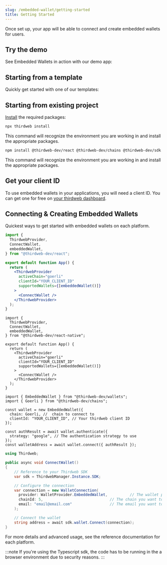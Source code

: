 ```yaml
---
slug: /embedded-wallet/getting-started
title: Getting Started
---
```



Once set up, your app will be able to connect and create embedded wallets for users.

## Try the demo

See Embedded Wallets in action with our demo app:

<QuickstartCard
  name="CatAttack: Embedded Wallet Demo App"
  link="https://catattack.thirdweb.com"
  image="/assets/wallets/embedded-wallet.svg"
/>

## Starting from a template

Quickly get started with one of our templates:

<QuickstartCard
  name="Embedded + Smart Wallet Starter Kit"
  link="https://github.com/thirdweb-example/embedded-smart-wallet"
  image="/assets/wallets/embedded-wallet.svg"
/>

## Starting from existing project

[Install](/cli/install) the required packages:

<Tabs>
  <TabItem value="cli" label="thirdweb CLI">
  <div>

```bash
npx thirdweb install
```

This command will recognize the environment you are working in and install the appropriate packages.

</div>
</TabItem>
  <TabItem value="npm" label="npm">
  <div>

```bash
npm install @thirdweb-dev/react @thirdweb-dev/chains @thirdweb-dev/sdk ethers@5^
```

This command will recognize the environment you are working in and install the appropriate packages.

</div>
</TabItem>
</Tabs>

## Get your client ID

To use embedded wallets in your applications, you will need a client ID. You can get one for free on [your thirdweb dashboard](https://thirdweb.com/create-api-key).

## Connecting & Creating Embedded Wallets

Quickest ways to get started with embedded wallets on each platform.

<Tabs>
  <TabItem value="react" label="React">
        <div>

```jsx
import {
  ThirdwebProvider,
  ConnectWallet,
  embeddedWallet,
} from "@thirdweb-dev/react";

export default function App() {
  return (
    <ThirdwebProvider
      activeChain="goerli"
      clientId="YOUR_CLIENT_ID"
      supportedWallets={[embeddedWallet()]}
    >
      <ConnectWallet />
    </ThirdwebProvider>
  );
}
```

</div>
  </TabItem>
  <TabItem value="react-native" label="React Native">
  <div>

```tsx
import {
  ThirdwebProvider,
  ConnectWallet,
  embeddedWallet,
} from "@thirdweb-dev/react-native";

export default function App() {
  return (
    <ThirdwebProvider
      activeChain="goerli"
      clientId="YOUR_CLIENT_ID"
      supportedWallets={[embeddedWallet()]}
    >
      <ConnectWallet />
    </ThirdwebProvider>
  );
}
```

</div>
  </TabItem>
  <TabItem value="typescript" label="TypeScript">
    <div>

```tsx
import { EmbeddedWallet } from "@thirdweb-dev/wallets";
import { Goerli } from "@thirdweb-dev/chains";

const wallet = new EmbeddedWallet({
  chain: Goerli, //  chain to connect to
  clientId: "YOUR_CLIENT_ID", // Your thirdweb client ID
});

const authResult = await wallet.authenticate({
  strategy: "google", // The authentication strategy to use
});
const walletAddress = await wallet.connect({ authResult });
```

</div>

  </TabItem>
  <TabItem value="unity" label="Unity">
    <div>

```c#
using Thirdweb;

public async void ConnectWallet()
{
    // Reference to your Thirdweb SDK
    var sdk = ThirdwebManager.Instance.SDK;

    // Configure the connection
    var connection = new WalletConnection(
      provider: WalletProvider.EmbeddedWallet,          // The wallet provider you want to connect to (Required)
      chainId: 5,                              // The chain you want to connect to (Required)
      email: "email@email.com"                 // The email you want to authenticate with (Required)
    );

    // Connect the wallet
    string address = await sdk.wallet.Connect(connection);
}
```

</div>

  </TabItem>
</Tabs>

For more details and advanced usage, see the reference documentation for each platform.

:::note
If you're using the Typescript sdk, the code has to be running in the a browser environment due to security reasons.
:::